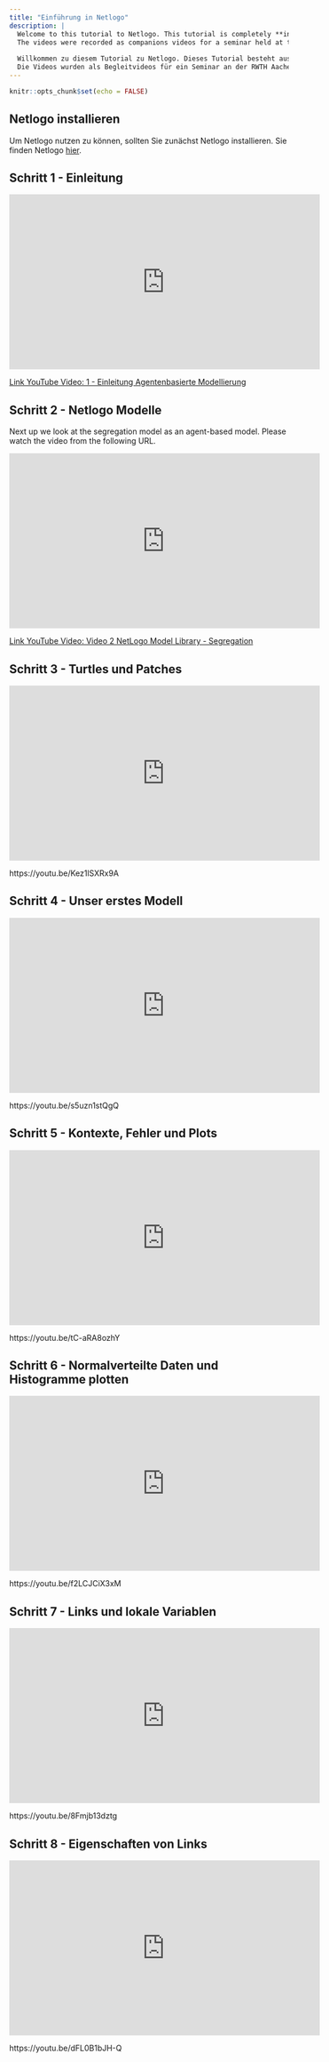 ```yaml
---
title: "Einführung in Netlogo"
description: |
  Welcome to this tutorial to Netlogo. This tutorial is completely **in German** and consists of several videos that guide you in learning Netlogo.
  The videos were recorded as companions videos for a seminar held at the RWTH Aachen University.
  
  Willkommen zu diesem Tutorial zu Netlogo. Dieses Tutorial besteht aus mehreren Videos, die Sie beim Erlernen von Netlogo unterstützen.
  Die Videos wurden als Begleitvideos für ein Seminar an der RWTH Aachen aufgenommen.
---
```


```r
knitr::opts_chunk$set(echo = FALSE)
```

## Netlogo installieren
Um Netlogo nutzen zu können, sollten Sie zunächst Netlogo installieren. Sie finden Netlogo [hier](https://ccl.northwestern.edu/netlogo/).


## Schritt 1 - Einleitung
<iframe width="560" height="315" src="https://www.youtube-nocookie.com/embed/PEbIF-ZjFxY" title="YouTube video player" frameborder="0" allow="accelerometer; autoplay; clipboard-write; encrypted-media; gyroscope; picture-in-picture" allowfullscreen></iframe>

[Link YouTube Video: 1 - Einleitung Agentenbasierte Modellierung](https://www.youtube.com/watch?v=PEbIF-ZjFxY)


## Schritt 2 - Netlogo Modelle
Next up we look at the segregation model as an agent-based model. Please watch the video from the following URL.

<iframe width="560" height="315" src="https://www.youtube-nocookie.com/embed/cmnTsxOufP0" title="YouTube video player" frameborder="0" allow="accelerometer; autoplay; clipboard-write; encrypted-media; gyroscope; picture-in-picture" allowfullscreen></iframe>

[Link YouTube Video: Video 2 NetLogo Model Library - Segregation](https://www.youtube.com/watch?v=cmnTsxOufP0)


## Schritt 3 - Turtles und Patches

<iframe width="560" height="315" src="https://www.youtube-nocookie.com/embed/Kez1lSXRx9A" title="YouTube video player" frameborder="0" allow="accelerometer; autoplay; clipboard-write; encrypted-media; gyroscope; picture-in-picture" allowfullscreen></iframe>

https://youtu.be/Kez1lSXRx9A

## Schritt 4 - Unser erstes Modell

<iframe width="560" height="315" src="https://www.youtube-nocookie.com/embed/s5uzn1stQgQ" title="YouTube video player" frameborder="0" allow="accelerometer; autoplay; clipboard-write; encrypted-media; gyroscope; picture-in-picture" allowfullscreen></iframe>

https://youtu.be/s5uzn1stQgQ

## Schritt 5 - Kontexte, Fehler und Plots

<iframe width="560" height="315" src="https://www.youtube-nocookie.com/embed/tC-aRA8ozhY" title="YouTube video player" frameborder="0" allow="accelerometer; autoplay; clipboard-write; encrypted-media; gyroscope; picture-in-picture" allowfullscreen></iframe>


https://youtu.be/tC-aRA8ozhY


## Schritt 6 - Normalverteilte Daten und Histogramme plotten
<iframe width="560" height="315" src="https://www.youtube-nocookie.com/embed/f2LCJCiX3xM" title="YouTube video player" frameborder="0" allow="accelerometer; autoplay; clipboard-write; encrypted-media; gyroscope; picture-in-picture" allowfullscreen></iframe>

https://youtu.be/f2LCJCiX3xM


## Schritt 7 - Links und lokale Variablen

<iframe width="560" height="315" src="https://www.youtube-nocookie.com/embed/8Fmjb13dztg" title="YouTube video player" frameborder="0" allow="accelerometer; autoplay; clipboard-write; encrypted-media; gyroscope; picture-in-picture" allowfullscreen></iframe>

https://youtu.be/8Fmjb13dztg

## Schritt 8 - Eigenschaften von Links

<iframe width="560" height="315" src="https://www.youtube-nocookie.com/embed/dFL0B1bJH-Q" title="YouTube video player" frameborder="0" allow="accelerometer; autoplay; clipboard-write; encrypted-media; gyroscope; picture-in-picture" allowfullscreen></iframe>

https://youtu.be/dFL0B1bJH-Q